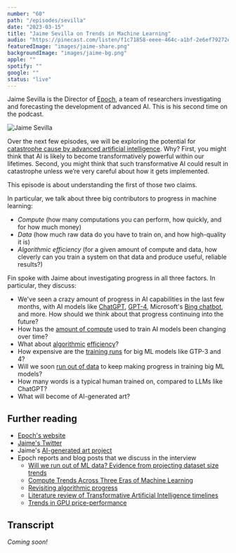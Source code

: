 ```yaml
---
number: "60"
path: "/episodes/sevilla"
date: "2023-03-15"
title: "Jaime Sevilla on Trends in Machine Learning"
audio: "https://pinecast.com/listen/f1c71858-eeee-464c-a1bf-2e6ef79272e5.mp3"
featuredImage: "images/jaime-share.png"
backgroundImage: "images/jaime-bg.png"
apple: ""
spotify: ""
google: ""
status: "live"
---
```


Jaime Sevilla is the Director of [Epoch](https://epochai.org/), a team of researchers investigating and forecasting the development of advanced AI. This is his second time on the podcast.

<div class="episode-image_variable">

![Jaime Sevilla](images/jaime.jpg)

</div>

Over the next few episodes, we will be exploring the potential for [catastrophe cause by advanced artificial intelligence](https://80000hours.org/problem-profiles/artificial-intelligence/). Why? First, you might think that AI is likely to become transformatively powerful within our lifetimes. Second, you might think that such transformative AI could result in catastrophe unless we’re very careful about how it gets implemented.

This episode is about understanding the first of those two claims.

In particular, we talk about three big contributors to progress in machine learning:

- *Compute* (how many computations you can perform, how quickly, and for how much money)
- *Data* (how much raw data do you have to train on, and how high-quality it is)
- *Algorithmic efficiency* (for a given amount of compute and data, how cleverly can you train a system on that data and produce useful, reliable results?)

Fin spoke with Jaime about investigating progress in all three factors. In particular, they discuss:

- We've seen a crazy amount of progress in AI capabilities in the last few months, with AI models like [ChatGPT](https://openai.com/blog/chatgpt), [GPT-4](https://openai.com/research/gpt-4), Microsoft's [Bing chatbot](https://blogs.microsoft.com/blog/2023/02/07/reinventing-search-with-a-new-ai-powered-microsoft-bing-and-edge-your-copilot-for-the-web/), and more. How should we think about that progress continuing into the future?
- How has the [amount of compute](https://epochai.org/blog/compute-trends) used to train AI models been changing over time?
- What about [algorithmic](https://epochai.org/blog/revisiting-algorithmic-progress) [efficiency](https://epochai.org/blog/revisiting-algorithmic-progress)?
- How expensive are the [training runs](https://epochai.org/blog/trends-in-the-dollar-training-cost-of-machine-learning-systems) for big ML models like GTP-3 and 4?
- Will we soon [run out of data](https://epochai.org/blog/will-we-run-out-of-ml-data-evidence-from-projecting-dataset) to keep making progress in training big ML models?
- How many words is a typical human trained on, compared to LLMs like ChatGPT?
- What will become of AI-generated art?

## Further reading

- [Epoch's website](https://epochai.org/)
- [Jaime's Twitter](https://twitter.com/Jsevillamol)
- Jaime's [AI-generated art project](https://www.connectomeart.com/)
- Epoch reports and blog posts that we discuss in the interview
  - [Will we run out of ML data? Evidence from projecting dataset size trends](https://epochai.org/blog/will-we-run-out-of-ml-data-evidence-from-projecting-dataset)
  - [Compute Trends Across Three Eras of Machine Learning](https://epochai.org/blog/compute-trends)
  - [Revisiting algorithmic progress](https://epochai.org/blog/revisiting-algorithmic-progress)
  - [Literature review of Transformative Artificial Intelligence timelines](https://epochai.org/blog/literature-review-of-transformative-artificial-intelligence-timelines)
  - [Trends in GPU price-performance](https://epochai.org/blog/trends-in-gpu-price-performance)

## Transcript

*Coming soon!*
